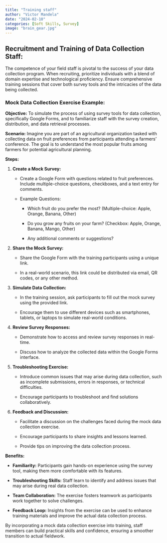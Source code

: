 ```yaml
---
title: "Training staff"
author: "Victor Mandela"
date: "2024-02-10"
categories: [Soft Skills, Survey]
image: "brain_gear.jpg"
---
```


## **Recruitment and Training of Data Collection Staff:**

The competence of your field staff is pivotal to the success of your data collection program. When recruiting, prioritize individuals with a blend of domain expertise and technological proficiency. Ensure comprehensive training sessions that cover both survey tools and the intricacies of the data being collected.

### **Mock Data Collection Exercise Example:**

**Objective:** To simulate the process of using survey tools for data collection, specifically Google Forms, and to familiarize staff with the survey creation, distribution, and data retrieval processes.

**Scenario:** Imagine you are part of an agricultural organization tasked with collecting data on fruit preferences from participants attending a farmers' conference. The goal is to understand the most popular fruits among farmers for potential agricultural planning.

**Steps:**

1.  **Create a Mock Survey:**

    -   Create a Google Form with questions related to fruit preferences. Include multiple-choice questions, checkboxes, and a text entry for comments.

    -   Example Questions:

        -   Which fruit do you prefer the most? (Multiple-choice: Apple, Orange, Banana, Other)

        -   Do you grow any fruits on your farm? (Checkbox: Apple, Orange, Banana, Mango, Other)

        -   Any additional comments or suggestions?

2.  **Share the Mock Survey:**

    -   Share the Google Form with the training participants using a unique link.

    -   In a real-world scenario, this link could be distributed via email, QR codes, or any other method.

3.  **Simulate Data Collection:**

    -   In the training session, ask participants to fill out the mock survey using the provided link.

    -   Encourage them to use different devices such as smartphones, tablets, or laptops to simulate real-world conditions.

4.  **Review Survey Responses:**

    -   Demonstrate how to access and review survey responses in real-time.

    -   Discuss how to analyze the collected data within the Google Forms interface.

5.  **Troubleshooting Exercise:**

    -   Introduce common issues that may arise during data collection, such as incomplete submissions, errors in responses, or technical difficulties.

    -   Encourage participants to troubleshoot and find solutions collaboratively.

6.  **Feedback and Discussion:**

    -   Facilitate a discussion on the challenges faced during the mock data collection exercise.

    -   Encourage participants to share insights and lessons learned.

    -   Provide tips on improving the data collection process.

**Benefits:**

-   **Familiarity:** Participants gain hands-on experience using the survey tool, making them more comfortable with its features.

-   **Troubleshooting Skills:** Staff learn to identify and address issues that may arise during real data collection.

-   **Team Collaboration:** The exercise fosters teamwork as participants work together to solve challenges.

-   **Feedback Loop:** Insights from the exercise can be used to enhance training materials and improve the actual data collection process.

By incorporating a mock data collection exercise into training, staff members can build practical skills and confidence, ensuring a smoother transition to actual fieldwork.

